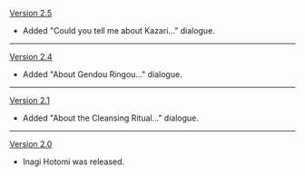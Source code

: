 {{Change History/Header}}
[[Version 2.5]]
*Added "Could you tell me about Kazari..." dialogue.
----
[[Version 2.4]]
*Added "About Gendou Ringou..." dialogue.
----
[[Version 2.1]]
*Added "About the Cleansing Ritual..." dialogue.
----
[[Version 2.0]]
*Inagi Hotomi was released.